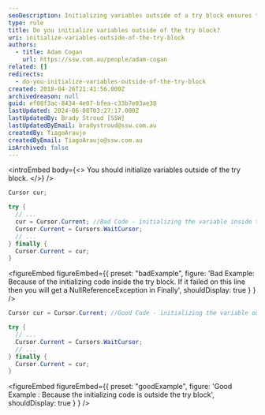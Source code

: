 ```yaml
---
seoDescription: Initializing variables outside of a try block ensures that their values are set regardless of exceptions thrown within the try block.
type: rule
title: Do you initialize variables outside of the try block?
uri: initialize-variables-outside-of-the-try-block
authors:
  - title: Adam Cogan
    url: https://ssw.com.au/people/adam-cogan
related: []
redirects:
  - do-you-initialize-variables-outside-of-the-try-block
created: 2018-04-26T21:41:56.000Z
archivedreason: null
guid: ef08f3ac-8434-4e07-bfea-c33b7e03ae38
lastUpdated: 2024-06-08T03:27:17.000Z
lastUpdatedBy: Brady Stroud [SSW]
lastUpdatedByEmail: bradystroud@ssw.com.au
createdBy: TiagoAraujo
createdByEmail: TiagoAraujo@ssw.com.au
isArchived: false
---
```


<introEmbed
  body={<>
You should initialize variables outside of the try block.
  </>}
/>
```csharp
Cursor cur;

try {
  // ...
  cur = Cursor.Current; //Bad Code - initializing the variable inside the try block
  Cursor.Current = Cursors.WaitCursor;
  // ...
} finally {
  Cursor.Current = cur;
}
```

<figureEmbed figureEmbed={{
  preset: "badExample",
  figure: 'Bad Example: Because of the initializing code inside the try block. If it failed on this line then you will get a NullReferenceException in Finally',
  shouldDisplay: true
} } />


```csharp
Cursor cur = Cursor.Current; //Good Code - initializing the variable outside the try block

try {
  // ...
  Cursor.Current = Cursors.WaitCursor;
  // ...
} finally {
  Cursor.Current = cur;
}
```

<figureEmbed figureEmbed={{
  preset: "goodExample",
  figure: 'Good Example : Because the initializing code is outside the try block',
  shouldDisplay: true
} } />
